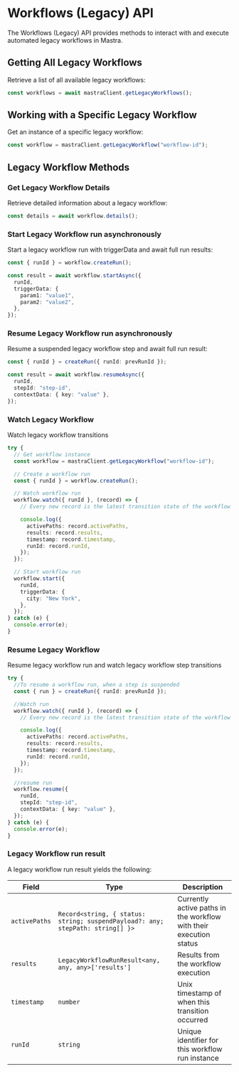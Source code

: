 # Workflows (Legacy) API

The Workflows (Legacy) API provides methods to interact with and execute automated legacy workflows in Mastra.

## Getting All Legacy Workflows

Retrieve a list of all available legacy workflows:

```typescript
const workflows = await mastraClient.getLegacyWorkflows();
```

## Working with a Specific Legacy Workflow

Get an instance of a specific legacy workflow:

```typescript
const workflow = mastraClient.getLegacyWorkflow("workflow-id");
```

## Legacy Workflow Methods

### Get Legacy Workflow Details

Retrieve detailed information about a legacy workflow:

```typescript
const details = await workflow.details();
```

### Start Legacy Workflow run asynchronously

Start a legacy workflow run with triggerData and await full run results:

```typescript
const { runId } = workflow.createRun();

const result = await workflow.startAsync({
  runId,
  triggerData: {
    param1: "value1",
    param2: "value2",
  },
});
```

### Resume Legacy Workflow run asynchronously

Resume a suspended legacy workflow step and await full run result:

```typescript
const { runId } = createRun({ runId: prevRunId });

const result = await workflow.resumeAsync({
  runId,
  stepId: "step-id",
  contextData: { key: "value" },
});
```

### Watch Legacy Workflow

Watch legacy workflow transitions

```typescript
try {
  // Get workflow instance
  const workflow = mastraClient.getLegacyWorkflow("workflow-id");

  // Create a workflow run
  const { runId } = workflow.createRun();

  // Watch workflow run
  workflow.watch({ runId }, (record) => {
    // Every new record is the latest transition state of the workflow run

    console.log({
      activePaths: record.activePaths,
      results: record.results,
      timestamp: record.timestamp,
      runId: record.runId,
    });
  });

  // Start workflow run
  workflow.start({
    runId,
    triggerData: {
      city: "New York",
    },
  });
} catch (e) {
  console.error(e);
}
```

### Resume Legacy Workflow

Resume legacy workflow run and watch legacy workflow step transitions

```typescript
try {
  //To resume a workflow run, when a step is suspended
  const { run } = createRun({ runId: prevRunId });

  //Watch run
  workflow.watch({ runId }, (record) => {
    // Every new record is the latest transition state of the workflow run

    console.log({
      activePaths: record.activePaths,
      results: record.results,
      timestamp: record.timestamp,
      runId: record.runId,
    });
  });

  //resume run
  workflow.resume({
    runId,
    stepId: "step-id",
    contextData: { key: "value" },
  });
} catch (e) {
  console.error(e);
}
```

### Legacy Workflow run result

A legacy workflow run result yields the following:

| Field         | Type                                                                           | Description                                                        |
| ------------- | ------------------------------------------------------------------------------ | ------------------------------------------------------------------ |
| `activePaths` | `Record<string, { status: string; suspendPayload?: any; stepPath: string[] }>` | Currently active paths in the workflow with their execution status |
| `results`     | `LegacyWorkflowRunResult<any, any, any>['results']`                            | Results from the workflow execution                                |
| `timestamp`   | `number`                                                                       | Unix timestamp of when this transition occurred                    |
| `runId`       | `string`                                                                       | Unique identifier for this workflow run instance                   |